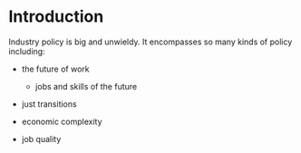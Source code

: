 # Introduction

Industry policy is big and unwieldy. It encompasses so many kinds of policy including:

-   the future of work

    -   jobs and skills of the future

-   just transitions

-   economic complexity

-   job quality
